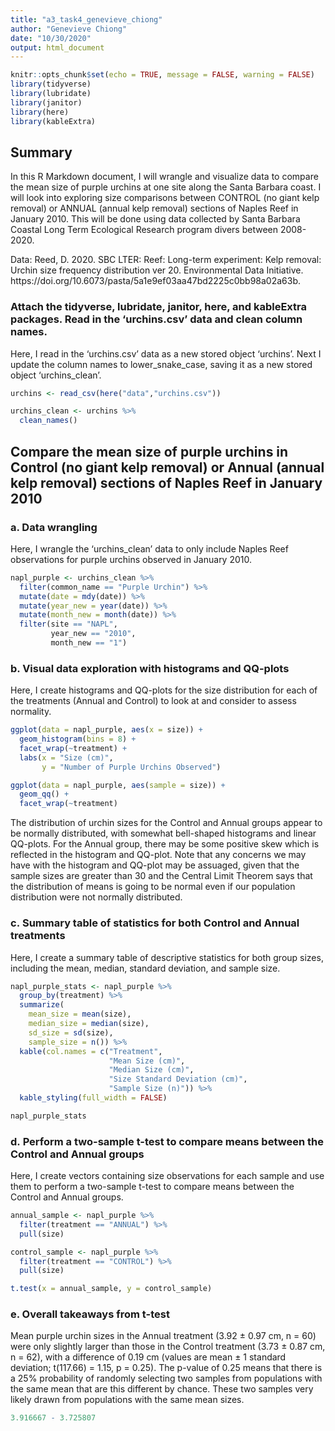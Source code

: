 ```yaml
---
title: "a3_task4_genevieve_chiong"
author: "Genevieve Chiong"
date: "10/30/2020"
output: html_document
---
```


```r
knitr::opts_chunk$set(echo = TRUE, message = FALSE, warning = FALSE)
library(tidyverse)
library(lubridate)
library(janitor)
library(here)
library(kableExtra)
```

## Summary

In this R Markdown document, I will wrangle and visualize data to compare the mean size of purple urchins at one site along the Santa Barbara coast. I will look into exploring size comparisons between CONTROL (no giant kelp removal) or ANNUAL (annual kelp removal) sections of Naples Reef in January 2010. This will be done using data collected by Santa Barbara Coastal Long Term Ecological Research program divers between 2008-2020.  

Data: Reed, D. 2020. SBC LTER: Reef: Long-term experiment: Kelp removal: Urchin size frequency distribution ver 20. Environmental Data Initiative. https://doi.org/10.6073/pasta/5a1e9ef03aa47bd2225c0bb98a02a63b. 

### Attach the tidyverse, lubridate, janitor, here, and kableExtra packages. Read in the 'urchins.csv' data and clean column names. 

Here, I read in the 'urchins.csv' data as a new stored object 'urchins'. Next I update the column names to lower_snake_case, saving it as a new stored object 'urchins_clean'. 

```r
urchins <- read_csv(here("data","urchins.csv"))

urchins_clean <- urchins %>% 
  clean_names()
```

## Compare the mean size of purple urchins in Control (no giant kelp removal) or Annual (annual kelp removal) sections of Naples Reef in January 2010 

### a. Data wrangling 

Here, I wrangle the 'urchins_clean' data to only include Naples Reef observations for purple urchins observed in January 2010. 

```r
napl_purple <- urchins_clean %>% 
  filter(common_name == "Purple Urchin") %>% 
  mutate(date = mdy(date)) %>% 
  mutate(year_new = year(date)) %>% 
  mutate(month_new = month(date)) %>% 
  filter(site == "NAPL",
         year_new == "2010",
         month_new == "1")
```

### b. Visual data exploration with histograms and QQ-plots

Here, I create histograms and QQ-plots for the size distribution for each of the treatments (Annual and Control) to look at and consider to assess normality. 

```r
ggplot(data = napl_purple, aes(x = size)) + 
  geom_histogram(bins = 8) + 
  facet_wrap(~treatment) +
  labs(x = "Size (cm)",
       y = "Number of Purple Urchins Observed")
```

```r
ggplot(data = napl_purple, aes(sample = size)) +
  geom_qq() +
  facet_wrap(~treatment)
```

The distribution of urchin sizes for the Control and Annual groups appear to be normally distributed, with somewhat bell-shaped histograms and linear QQ-plots. For the Annual group, there may be some positive skew which is reflected in the histogram and QQ-plot. Note that any concerns we may have with the histogram and QQ-plot may be assuaged, given that the sample sizes are greater than 30 and the Central Limit Theorem says that the distribution of means is going to be normal even if our population distribution were not normally distributed. 

### c. Summary table of statistics for both Control and Annual treatments 

Here, I create a summary table of descriptive statistics for both group sizes, including the mean, median, standard deviation, and sample size. 

```r
napl_purple_stats <- napl_purple %>% 
  group_by(treatment) %>% 
  summarize(
    mean_size = mean(size),
    median_size = median(size),
    sd_size = sd(size),
    sample_size = n()) %>% 
  kable(col.names = c("Treatment",
                      "Mean Size (cm)",
                      "Median Size (cm)",
                      "Size Standard Deviation (cm)",
                      "Sample Size (n)")) %>% 
  kable_styling(full_width = FALSE)

napl_purple_stats
```

### d. Perform a two-sample t-test to compare means between the Control and Annual groups

Here, I create vectors containing size observations for each sample and use them to perform a two-sample t-test to compare means between the Control and Annual groups. 

```r
annual_sample <- napl_purple %>% 
  filter(treatment == "ANNUAL") %>% 
  pull(size)

control_sample <- napl_purple %>% 
  filter(treatment == "CONTROL") %>% 
  pull(size)

t.test(x = annual_sample, y = control_sample)
```

### e. Overall takeaways from t-test 

Mean purple urchin sizes in the Annual treatment (3.92 $\pm$ 0.97 cm, n = 60) were only slightly larger than those in the Control treatment (3.73 $\pm$ 0.87 cm, n = 62), with a difference of 0.19 cm (values are mean $\pm$ 1 standard deviation; t(117.66) = 1.15, p = 0.25). The p-value of 0.25 means that there is a 25% probability of randomly selecting two samples from populations with the same mean that are this different by chance. These two samples very likely drawn from populations with the same mean sizes. 

```r
3.916667 - 3.725807
```
